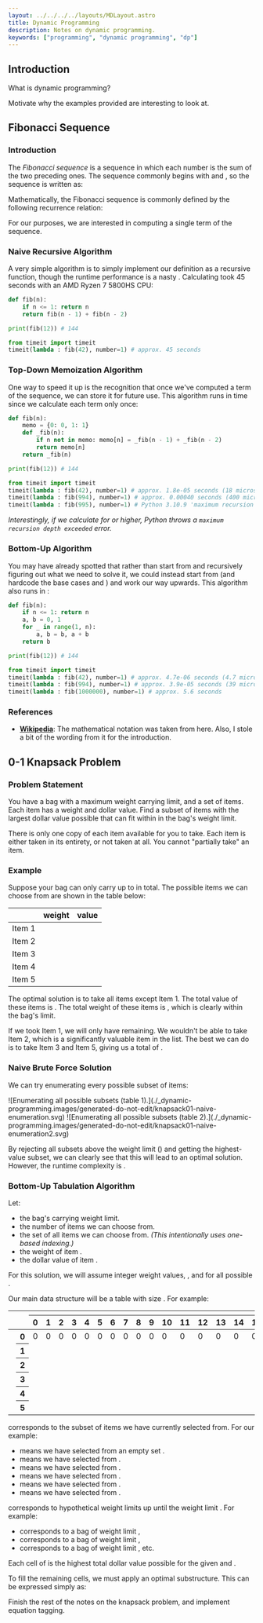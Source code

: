 ```yaml
---
layout: ../../../../layouts/MDLayout.astro
title: Dynamic Programming
description: Notes on dynamic programming.
keywords: ["programming", "dynamic programming", "dp"]
---
```



## Introduction

<p><Todo>What is dynamic programming?</Todo></p>

<p><Todo>Motivate why the examples provided are interesting to look at.</Todo></p>


## Fibonacci Sequence

### Introduction

The *Fibonacci sequence* is a sequence in which each number is the sum of the two preceding ones. The sequence commonly begins with <Latex code="0" /> and <Latex code="1" />, so the sequence is written as:

<DisplayLatex code="
    0, 1, 1, 2, 3, 5, 8, 13, 21, 34, 55, 89, 144, \dots
" />

Mathematically, the Fibonacci sequence is commonly defined by the following recurrence relation:

<DisplayLatex code="
    F_0 = 0
    \qquad
    F_1 = 1
    \qquad\qquad
    F_n = F_{n - 1} + F_{n - 2}
    \quad \text{for } n > 1
" />

For our purposes, we are interested in computing a single term of the sequence.

### Naive Recursive Algorithm

A very simple algorithm is to simply implement our definition as a recursive function, though the runtime performance is a nasty <Latex code="O \parens{2^n}" />. Calculating <Latex code="F_{42}" /> took 45 seconds with an AMD Ryzen 7 5800HS CPU:

```py
def fib(n):
    if n <= 1: return n
    return fib(n - 1) + fib(n - 2)

print(fib(12)) # 144

from timeit import timeit
timeit(lambda : fib(42), number=1) # approx. 45 seconds
```

### Top-Down Memoization Algorithm

One way to speed it up is the recognition that once we've computed a term of the sequence, we can store it for future use. This algorithm runs in <Latex code="O \parens{n}" /> time since we calculate each term only once:

```py
def fib(n):
    memo = {0: 0, 1: 1}
    def _fib(n):
        if n not in memo: memo[n] = _fib(n - 1) + _fib(n - 2)
        return memo[n]
    return _fib(n)

print(fib(12)) # 144

from timeit import timeit
timeit(lambda : fib(42), number=1) # approx. 1.8e-05 seconds (18 microseconds)
timeit(lambda : fib(994), number=1) # approx. 0.00040 seconds (400 microseconds)
timeit(lambda : fib(995), number=1) # Python 3.10.9 'maximum recursion depth exceeded' error
```

*Interestingly, if we calculate for <Latex code="n = 995" /> or higher, Python throws a `maximum recursion depth exceeded` error.*

### Bottom-Up Algorithm

You may have already spotted that rather than start from <Latex code="F_n" /> and recursively figuring out what we need to solve it, we could instead start from <Latex code="F_2" /> (and hardcode the base cases <Latex code="F_0" /> and <Latex code="F_1" />) and work our way upwards. This algorithm also runs in <Latex code="O \parens{n}" />:

```py
def fib(n):
    if n <= 1: return n
    a, b = 0, 1
    for _ in range(1, n):
        a, b = b, a + b
    return b

print(fib(12)) # 144

from timeit import timeit
timeit(lambda : fib(42), number=1) # approx. 4.7e-06 seconds (4.7 microseconds)
timeit(lambda : fib(994), number=1) # approx. 3.9e-05 seconds (39 microseconds)
timeit(lambda : fib(1000000), number=1) # approx. 5.6 seconds
```

### References

- [**<u>Wikipedia</u>**](https://en.wikipedia.org/wiki/Fibonacci_sequence): The mathematical notation was taken from here. Also, I stole a bit of the wording from it for the introduction.


## 0-1 Knapsack Problem

### Problem Statement

You have a bag with a maximum weight carrying limit, and a set of items. Each item has a weight and dollar value. Find a subset of items with the largest dollar value possible that can fit within in the bag's weight limit.

There is only one copy of each item available for you to take. Each item is either taken in its entirety, or not taken at all. You cannot "partially take" an item.

### Example

Suppose your bag can only carry up to <Latex code="\qty{15}{\kilo\gram}" /> in total. The possible items we can choose from are shown in the table below:

<Centered>
<table class="general">
    <thead>
        <tr>
            <th></th>
            <th>weight</th>
            <th>value</th>
        </tr>
    </thead>
    <tbody>
        <tr>
            <td>Item 1</td>
            <td><Latex code="\qty{12}{\kilo\gram}" /></td>
            <td><Latex code="\dollars{4}" /></td>
        </tr>
        <tr>
            <td>Item 2</td>
            <td><Latex code="\qty{4}{\kilo\gram}" /></td>
            <td><Latex code="\dollars{10}" /></td>
        </tr>
        <tr>
            <td>Item 3</td>
            <td><Latex code="\qty{2}{\kilo\gram}" /></td>
            <td><Latex code="\dollars{2}" /></td>
        </tr>
        <tr>
            <td>Item 4</td>
            <td><Latex code="\qty{1}{\kilo\gram}" /></td>
            <td><Latex code="\dollars{2}" /></td>
        </tr>
        <tr>
            <td>Item 5</td>
            <td><Latex code="\qty{1}{\kilo\gram}" /></td>
            <td><Latex code="\dollars{1}" /></td>
        </tr>
    </tbody>
</table>
</Centered>

The optimal solution is to take all items except Item 1. The total value of these items is <Latex code="\dollars{10} + \dollars{2} + \dollars{2} + \dollars{1} = \dollars{15}" />. The total weight of these items is <Latex code="\qty{4}{\kilo\gram} + \qty{2}{\kilo\gram} + \qty{1}{\kilo\gram} + \qty{1}{\kilo\gram} = \qty{8}{\kilo\gram}" />, which is clearly within the bag's <Latex code="\qty{15}{\kilo\gram}" /> limit.

If we took Item 1, we will only have <Latex code="\qty{3}{\kilo\gram}" /> remaining. We wouldn't be able to take Item 2, which is a significantly valuable item in the list. The best we can do is to take Item 3 and Item 5, giving us a total of <Latex code="\dollars{4} + \dollars{2} + \dollars{1} = \dollars{7}" />.

### Naive Brute Force Solution

We can try enumerating every possible subset of items:

<Centered>
    ![Enumerating all possible subsets (table 1).](./_dynamic-programming.images/generated-do-not-edit/knapsack01-naive-enumeration.svg)
    ![Enumerating all possible subsets (table 2).](./_dynamic-programming.images/generated-do-not-edit/knapsack01-naive-enumeration2.svg)
</Centered>

By rejecting all subsets above the weight limit (<Latex code="\qty{15}{\kilo\gram}" />) and getting the highest-value subset, we can clearly see that this will lead to an optimal solution. However, the runtime complexity is <Latex code="O \parens{2^n}" />.

### Bottom-Up Tabulation Algorithm

Let:

- <Latex code="W = {}" />the bag's carrying weight limit.
- <Latex code="N = {}" />the number of items we can choose from.
- <Latex code="\braces{S_1, S_2, \dots, S_I} = {}" />the set of all items we can choose from. *(This intentionally uses one-based indexing.)*
- <Latex code="w_i = {}" />the weight of item <Latex code="S_i" />.
- <Latex code="v_i = {}" />the dollar value of item <Latex code="S_i" />.

For this solution, we will assume integer weight values, <Latex code="W \ge 0" />, and <Latex code="w_i \le W" /> for all possible <Latex code="w_i" />.

Our main data structure will be a table <Latex code="m \brackets{i, w}" /> with size <Latex code="\parens{N + 1} \times \parens{W + 1}" />. For example:

<Centered>
<table class="general">
    <thead>
        <tr>
            <th colspan="2" rowspan="2"></th>
            <th colspan="16"><Latex code="w" /></th>
        </tr>
        <tr>
            <th>0</th>
            <th>1</th>
            <th>2</th>
            <th>3</th>
            <th>4</th>
            <th>5</th>
            <th>6</th>
            <th>7</th>
            <th>8</th>
            <th>9</th>
            <th>10</th>
            <th>11</th>
            <th>12</th>
            <th>13</th>
            <th>14</th>
            <th>15</th>
        </tr>
    </thead>
    <tbody>
        <tr>
            <th rowspan="6"><Latex code="i" /></th>
            <th>0</th>
            <td>0</td>
            <td>0</td>
            <td>0</td>
            <td>0</td>
            <td>0</td>
            <td>0</td>
            <td>0</td>
            <td>0</td>
            <td>0</td>
            <td>0</td>
            <td>0</td>
            <td>0</td>
            <td>0</td>
            <td>0</td>
            <td>0</td>
            <td>0</td>
        </tr>
        <tr>
            <th>1</th>
            <td /><td /><td /><td /><td />
            <td /><td /><td /><td /><td />
            <td /><td /><td /><td /><td />
            <td />
        </tr>
        <tr>
            <th>2</th>
            <td /><td /><td /><td /><td />
            <td /><td /><td /><td /><td />
            <td /><td /><td /><td /><td />
            <td />
        </tr>
        <tr>
            <th>3</th>
            <td /><td /><td /><td /><td />
            <td /><td /><td /><td /><td />
            <td /><td /><td /><td /><td />
            <td />
        </tr>
        <tr>
            <th>4</th>
            <td /><td /><td /><td /><td />
            <td /><td /><td /><td /><td />
            <td /><td /><td /><td /><td />
            <td />
        </tr>
        <tr>
            <th>5</th>
            <td /><td /><td /><td /><td />
            <td /><td /><td /><td /><td />
            <td /><td /><td /><td /><td />
            <td />
        </tr>
    </tbody>
</table>
</Centered>

<Latex code="i" /> corresponds to the subset of items we have currently selected from. For our example:

- <Latex code="i = 0" /> means we have selected from an empty set <Latex code="\{\}" />.
- <Latex code="i = 1" /> means we have selected from <Latex code="\braces{S_1}" />.
- <Latex code="i = 2" /> means we have selected from <Latex code="\braces{S_1, S_2}" />.
- <Latex code="i = 3" /> means we have selected from <Latex code="\braces{S_1, S_2, S_3}" />.
- <Latex code="i = 4" /> means we have selected from <Latex code="\braces{S_1, S_2, S_3, S_4}" />.
- <Latex code="i = 5" /> means we have selected from <Latex code="\braces{S_1, S_2, S_3, S_4, S_5}" />.

<Latex code="w" /> corresponds to hypothetical weight limits up until the weight limit <Latex code="W" />. For example:

- <Latex code="w = 0" /> corresponds to a bag of weight limit <Latex code="\qty{0}{\kilo\gram}" />,
- <Latex code="w = 1" /> corresponds to a bag of weight limit <Latex code="\qty{1}{\kilo\gram}" />,
- <Latex code="w = 2" /> corresponds to a bag of weight limit <Latex code="\qty{2}{\kilo\gram}" />, etc.

Each cell of <Latex code="m\brackets{i, w}" /> is the highest total dollar value possible for the given <Latex code="i" /> and <Latex code="w" />.

To fill the remaining cells, we must apply an optimal substructure. This can be expressed simply as:

<DisplayLatex code="
    \begin{gathered}
        m \brackets{0, w} = 0
            %\tag{eq:0-1-knapsack-problem--opt-substructure-1}
            \\
        m \brackets{i, w} = \max\parens{
            m \brackets{i - 1, w - w_i} + v_i, \,
            m \brackets{i - 1, w}
        }
            %\tag{eq:0-1-knapsack-problem--opt-substructure-2}
    \end{gathered}
" />

<Todo>Finish the rest of the notes on the knapsack problem, and implement equation tagging.</Todo>


